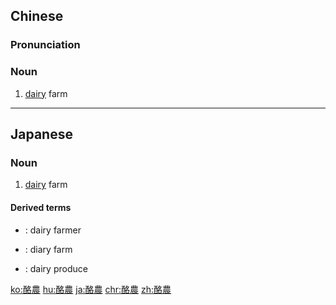 {{also|酪农}}
==Chinese==
{{zh-forms|s=酪农}}

===Pronunciation===
{{zh-pron
|m=酪nóng
|cat=n
}}

===Noun===
{{zh-noun}}

# [[dairy]] farm

----

==Japanese==
{{ja-kanjitab|らく|のう|yomi=o}}

===Noun===
{{ja-noun|らくのう}}

# {{lb|ja|agriculture|sort=らくのう}} [[dairy]] farm

====Derived terms====
* {{ja-r|酪農家|らくのうか}}: dairy farmer
* {{ja-r|酪農場|らくのうじょう}}: diary farm
* {{ja-r|酪農製品|らくのうせいひん}}: dairy produce

[[ko:酪農]]
[[hu:酪農]]
[[ja:酪農]]
[[chr:酪農]]
[[zh:酪農]]